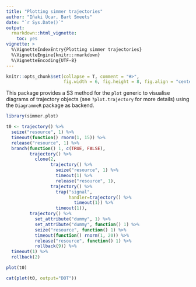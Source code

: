 ```yaml
---
title: "Plotting simmer trajectories"
author: "Iñaki Ucar, Bart Smeets"
date: "`r Sys.Date()`"
output: 
  rmarkdown::html_vignette:
    toc: yes
vignette: >
  %\VignetteIndexEntry{Plotting simmer trajectories}
  %\VignetteEngine{knitr::rmarkdown}
  %\VignetteEncoding{UTF-8}
---
```


```r
knitr::opts_chunk$set(collapse = T, comment = "#>", 
                      fig.width = 6, fig.height = 8, fig.align = "center")
```

This package provides a S3 method for the `plot` generic to visualise diagrams of trajectory objects (see `?plot.trajectory` for more details) using the `DiagrammeR` package as backend.

```r
library(simmer.plot)

t0 <- trajectory() %>%
  seize("resource", 1) %>%
  timeout(function() rnorm(1, 15)) %>%
  release("resource", 1) %>%
  branch(function() 1, c(TRUE, FALSE),
         trajectory() %>%
           clone(2,
                 trajectory() %>%
                   seize("resource", 1) %>%
                   timeout(1) %>%
                   release("resource", 1),
                 trajectory() %>%
                   trap("signal",
                        handler=trajectory() %>%
                          timeout(1)) %>%
                   timeout(1)),
         trajectory() %>%
           set_attribute("dummy", 1) %>%
           set_attribute("dummy", function() 1) %>%
           seize("resource", function() 1) %>%
           timeout(function() rnorm(1, 20)) %>%
           release("resource", function() 1) %>%
           rollback(9)) %>%
  timeout(1) %>%
  rollback(2)

plot(t0)
```

```r
cat(plot(t0, output="DOT"))
```
